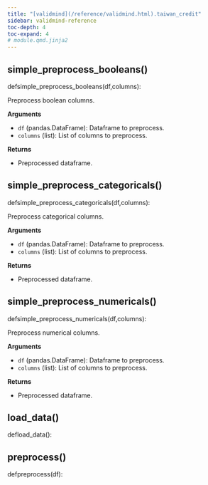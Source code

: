 ```yaml
---
title: "[validmind](/reference/validmind.html).taiwan_credit"
sidebar: validmind-reference
toc-depth: 4
toc-expand: 4
# module.qmd.jinja2
---
```


## simple_preprocess_booleans<span class='muted'>()</span>

<!-- signatures.jinja2 -->

::: {.signature}

<span class="kw">def</span><span class="name">simple_preprocess_booleans</span>(<span class="params"><span class="n">df</span><span class="muted">,</span></span><span class="params"><span class="n">columns</span></span>):

:::

<!-- docstring.jinja2 -->

Preprocess boolean columns.

**Arguments**

- `df` (pandas.DataFrame): Dataframe to preprocess.
- `columns` (list): List of columns to preprocess.

**Returns**

- Preprocessed dataframe.

## simple_preprocess_categoricals<span class='muted'>()</span>

<!-- signatures.jinja2 -->

::: {.signature}

<span class="kw">def</span><span class="name">simple_preprocess_categoricals</span>(<span class="params"><span class="n">df</span><span class="muted">,</span></span><span class="params"><span class="n">columns</span></span>):

:::

<!-- docstring.jinja2 -->

Preprocess categorical columns.

**Arguments**

- `df` (pandas.DataFrame): Dataframe to preprocess.
- `columns` (list): List of columns to preprocess.

**Returns**

- Preprocessed dataframe.

## simple_preprocess_numericals<span class='muted'>()</span>

<!-- signatures.jinja2 -->

::: {.signature}

<span class="kw">def</span><span class="name">simple_preprocess_numericals</span>(<span class="params"><span class="n">df</span><span class="muted">,</span></span><span class="params"><span class="n">columns</span></span>):

:::

<!-- docstring.jinja2 -->

Preprocess numerical columns.

**Arguments**

- `df` (pandas.DataFrame): Dataframe to preprocess.
- `columns` (list): List of columns to preprocess.

**Returns**

- Preprocessed dataframe.

<!-- function.qmd.jinja2 -->

## load_data[()]{.muted}

<!-- signatures.jinja2 -->

::: {.signature}

<span class="kw">def</span><span class="name">load_data</span>():

:::

<!-- function.qmd.jinja2 -->

## preprocess[()]{.muted}

<!-- signatures.jinja2 -->

::: {.signature}

<span class="kw">def</span><span class="name">preprocess</span>(<span class="params"><span class="n">df</span></span>):

:::
